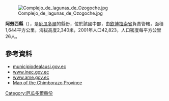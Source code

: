 [[Image:Complejo_de_lagunas_de_Ozogoche.jpg|right]]

'''阿勞西縣'''（{{lang-es|Cantón Alausí}}），是[[厄瓜多爾|厄瓜多爾]]的縣份，位於該國中部，由[[欽博拉索省|欽博拉索省]]負責管轄，面積1,644平方公里，海拔高度2,340米，2001年人口42,823，人口密度每平方公里26人。

==參考資料==
*[https://web.archive.org/web/20080705225810/http://www.municipiodealausi.gov.ec/ municipiodealausi.gov.ec]
* [https://web.archive.org/web/20091114085159/http://www.inec.gov.ec/c/document_library/get_file?folderId=295151&name=DLFE-13190.pdf www.inec.gov.ec]
* [https://web.archive.org/web/20090418030625/http://www.ame.gov.ec/directorio/frontEnd/main.php www.ame.gov.ec]
* [http://www.codeso.com/TurismoEcuador/Mapa_Chimborazo.html Map of the Chimborazo Province] {{Wayback|url=http://www.codeso.com/TurismoEcuador/Mapa_Chimborazo.html |date=20210503074037 }}

{{厄瓜多爾縣份}}

[[Category:厄瓜多爾縣份|Category:厄瓜多爾縣份]]


{{Ecuador-geo-stub}}